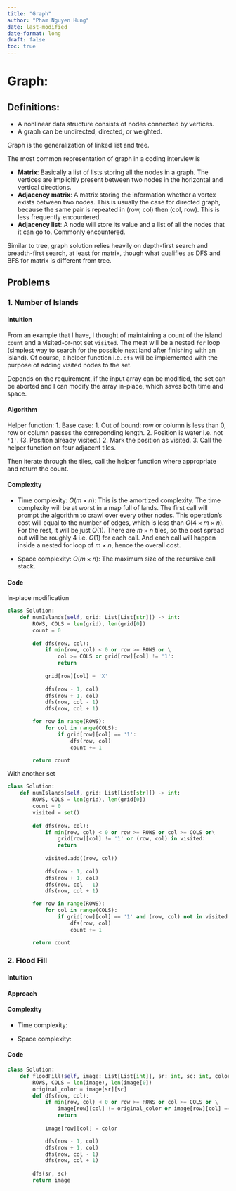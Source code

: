 ```yaml
---
title: "Graph"
author: "Pham Nguyen Hung"
date: last-modified
date-format: long
draft: false
toc: true
---
```


# Graph:

## Definitions:

- A nonlinear data structure consists of nodes connected by vertices.
- A graph can be undirected, directed, or weighted.

Graph is the generalization of linked list and tree.

The most common representation of graph in a coding interview is

- **Matrix**: Basically a list of lists storing all the nodes in a graph. The vertices are implicitly present between two nodes in the horizontal and vertical directions. 
- **Adjacency matrix**: A matrix storing the information whether a vertex exists between two nodes. This is usually the case for directed graph, because the same pair is repeated in (row, col) then (col, row). This is less frequently encountered.
- **Adjacency list**: A node will store its value and a list of all the nodes that it can go to. Commonly encountered.

Similar to tree, graph solution relies heavily on depth-first search and breadth-first search, at least for matrix, though what qualifies as DFS and BFS for matrix is different from tree.

## Problems

### 1. Number of Islands

#### Intuition
<!-- Describe your first thoughts on how to solve this problem. -->
From an example that I have, I thought of maintaining a count of the island `count` and a visited-or-not set `visited`. The meat will be a nested `for` loop (simplest way to search for the possible next land after finishing with an island). Of course, a helper function i.e. `dfs` will be implemented with the purpose of adding visited nodes to the set.

Depends on the requirement, if the input array can be modified, the set can be aborted and I can modify the array in-place, which saves both time and space.

#### Algorithm
<!-- Describe your approach to solving the problem. -->
Helper function:
1. Base case:
   1. Out of bound: row or column is less than 0, row or column passes the correponding length.
   2. Position is water i.e. not `'1'`.
   (3. Position already visited.)
2. Mark the position as visited.
3. Call the helper function on four adjacent tiles.

Then iterate through the tiles, call the helper function where appropriate and return the count.

#### Complexity
- Time complexity:
<!-- Add your time complexity here, e.g. $$O(n)$$ -->
$O(m \times n)$: This is the amortized complexity. The time complexity will be at worst in a map full of lands. The first call will prompt the algorithm to crawl over every other nodes. This operation's cost will equal to the number of edges, which is less than $O(4 \times m \times n)$. For the rest, it will be just $O(1)$. There are $m \times n$ tiles, so the cost spread out will be roughly $4$ i.e. $O(1)$ for each call. And each call will happen inside a nested for loop of $m \times n$, hence the overall cost.

- Space complexity:
<!-- Add your space complexity here, e.g. $$O(n)$$ -->
$O(m \times n)$: The maximum size of the recursive call stack.

#### Code

In-place modification
```python
class Solution:
    def numIslands(self, grid: List[List[str]]) -> int:
        ROWS, COLS = len(grid), len(grid[0])
        count = 0
        
        def dfs(row, col):
            if min(row, col) < 0 or row >= ROWS or \
                col >= COLS or grid[row][col] != '1':
                return
            
            grid[row][col] = 'X'
            
            dfs(row - 1, col)
            dfs(row + 1, col)
            dfs(row, col - 1)
            dfs(row, col + 1)

        for row in range(ROWS):
            for col in range(COLS):
                if grid[row][col] == '1':
                    dfs(row, col)
                    count += 1

        return count
```
With another set
```python
class Solution:
    def numIslands(self, grid: List[List[str]]) -> int:
        ROWS, COLS = len(grid), len(grid[0])
        count = 0
        visited = set()
        
        def dfs(row, col):
            if min(row, col) < 0 or row >= ROWS or col >= COLS or\
                grid[row][col] != '1' or (row, col) in visited:
                return
            
            visited.add((row, col))
            
            dfs(row - 1, col)
            dfs(row + 1, col)
            dfs(row, col - 1)
            dfs(row, col + 1)

        for row in range(ROWS):
            for col in range(COLS):
                if grid[row][col] == '1' and (row, col) not in visited:
                    dfs(row, col)
                    count += 1

        return count
```

### 2. Flood Fill

#### Intuition
<!-- Describe your first thoughts on how to solve this problem. -->

#### Approach
<!-- Describe your approach to solving the problem. -->

#### Complexity
- Time complexity:
<!-- Add your time complexity here, e.g. $$O(n)$$ -->

- Space complexity:
<!-- Add your space complexity here, e.g. $$O(n)$$ -->

#### Code
```python
class Solution:
    def floodFill(self, image: List[List[int]], sr: int, sc: int, color: int) -> List[List[int]]:
        ROWS, COLS = len(image), len(image[0])
        original_color = image[sr][sc]
        def dfs(row, col):
            if min(row, col) < 0 or row >= ROWS or col >= COLS or \
                image[row][col] != original_color or image[row][col] == color:
                return
            
            image[row][col] = color

            dfs(row - 1, col)
            dfs(row + 1, col)
            dfs(row, col - 1)
            dfs(row, col + 1)
        
        dfs(sr, sc)
        return image
```